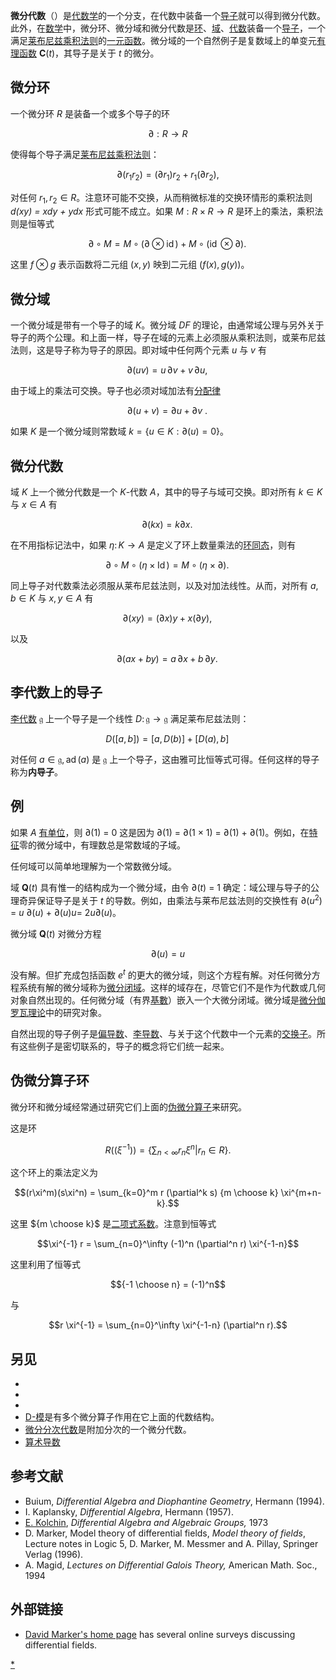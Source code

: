 '''微分代数'''（{{lang-en|Differential algebra}}）是[[代数学|代数学]]的一个分支，在代数中装备一个[[导子|导子]]就可以得到微分代数。此外，在[[数学|数学]]中，微分环、微分域和微分代数是[[环_(代数)|环]]、[[体_(数学)|域]]、[[代數_(環論)|代数]]装备一个[[导子|导子]]，一个满足[[莱布尼兹法则|莱布尼兹乘积法则]]的[[一元算子|一元函数]]。微分域的一个自然例子是复数域上的单变元[[有理函数|有理函数]]  '''C'''(''t'')，其导子是关于 ''t'' 的微分。

== 微分环 ==
一个微分环 ''R'' 是装备一个或多个导子的环

:<math>\partial:R \to R</math>

使得每个导子满足[[乘积法则|莱布尼兹乘积法则]]：

:<math>\partial(r_1 r_2)=(\partial r_1) r_2 + r_1 (\partial r_2),</math>

对任何 <math>r_1, r_2 \in R</math>。注意环可能不交换，从而稍微标准的交换环情形的乘积法则  ''d(xy) = xdy + ydx'' 形式可能不成立。如果 <math>M:R \times R \to R</math> 是环上的乘法，乘积法则是恒等式

:<math>\partial \circ M = 
M \circ (\partial \otimes \operatorname{id}) + 
M \circ (\operatorname{id} \otimes \partial).\,</math>

这里 <math>f\otimes g</math> 表示函数将二元组 <math>(x,y)</math> 映到二元组 <math>(f(x),g(y))</math>。

== 微分域 ==
一个微分域是带有一个导子的域 ''K''。微分域 ''DF'' 的理论，由通常域公理与另外关于导子的两个公理。和上面一样，导子在域的元素上必须服从乘积法则，或莱布尼兹法则，这是导子称为导子的原因。即对域中任何两个元素 ''u'' 与 ''v'' 有 

:<math>\partial(uv) = u \,\partial v + v\, \partial u,\,</math>

由于域上的乘法可交换。导子也必须对域加法有[[分配律|分配律]]

:<math>\partial (u + v) = \partial u + \partial v\ .\,</math>

如果 ''K'' 是一个微分域则常数域 <math> k = \{u \in K : \partial(u) = 0\}</math>。

== 微分代数 ==
域 ''K'' 上一个微分代数是一个 ''K''-代数 ''A''，其中的导子与域可交换。即对所有 <math>k \in K</math> 与 <math>x \in A</math> 有

:<math>\partial (kx) = k \partial x.\,</math>

在不用指标记法中，如果 <math>\eta \colon K\to A</math> 是定义了环上数量乘法的[[环同态|环同态]]，则有

:<math>\partial \circ M \circ (\eta \times \operatorname{Id}) = 
M \circ (\eta \times \partial).\,</math>

同上导子对代数乘法必须服从莱布尼兹法则，以及对加法线性。从而，对所有 <math>a,b \in K</math> 与 <math>x,y \in A</math> 有

:<math>\partial (xy) = (\partial x) y + x(\partial y),\,</math>

以及

:<math>\partial (ax+by) = a\,\partial x + b\,\partial y.\,</math>

== 李代数上的导子 ==
[[李代数|李代数]] <math>\mathfrak{g}</math> 上一个导子是一个线性 <math>D \colon \mathfrak{g} \to \mathfrak{g}</math> 满足莱布尼兹法则：

:<math>D([a,b]) = [a,D(b)] + [D(a),b]\,</math>

对任何 <math>a \in \mathfrak{g}, \operatorname{ad}(a)</math> 是 <math>\mathfrak{g}</math> 上一个导子，这由雅可比恒等式可得。任何这样的导子称为'''内导子'''。

==例 ==

如果 <math>A</math> [[有单位|有单位]]，则 ∂(1) = 0 这是因为 ∂(1) = ∂(1 × 1) = ∂(1) + ∂(1)。例如，在[[域的特征|特征]]零的微分域中，有理数总是常数域的子域。

任何域可以简单地理解为一个常数微分域。

域 '''Q'''(''t'') 具有惟一的结构成为一个微分域，由令 ∂(''t'') = 1 确定：域公理与导子的公理奇异保证导子是关于 ''t'' 的导数。例如，由乘法与莱布尼兹法则的交换性有 ∂(''u''<sup>2</sup>) = ''u'' ∂(''u'') + ∂(''u'')''u''= 2''u''∂(''u'')。

微分域 '''Q'''(''t'') 对微分方程

:<math> \partial(u) = u </math>

没有解。但扩充成包括函数 ''e''<sup>''t''</sup> 的更大的微分域，则这个方程有解。对任何微分方程系统有解的微分域称为[[微分闭域|微分闭域]]。这样的域存在，尽管它们不是作为代数或几何对象自然出现的。任何微分域（有界[[基數_(數學)|基數]]）嵌入一个大微分闭域。微分域是[[微分伽罗瓦理论|微分伽罗瓦理论]]中的研究对象。

自然出现的导子例子是[[偏导数|偏导数]]、[[李导数|李导数]]、{{link-en|Pincherle导数|Pincherle derivative}}与关于这个代数中一个元素的[[交换子|交换子]]。所有这些例子是密切联系的，导子的概念将它们统一起来。

==伪微分算子环==
微分环和微分域经常通过研究它们上面的[[伪微分算子|伪微分算子]]来研究。

这是环

:<math>R((\xi^{-1})) = \left\{ \sum_{n<\infty} r_n \xi^n | r_n \in R \right\}.</math>

这个环上的乘法定义为

:<math>(r\xi^m)(s\xi^n) = 
\sum_{k=0}^m r (\partial^k s) {m \choose k} \xi^{m+n-k}.</math>

这里 <math>{m \choose k}</math> 是[[二项式系数|二项式系数]]。注意到恒等式

:<math>\xi^{-1} r = \sum_{n=0}^\infty (-1)^n (\partial^n r) \xi^{-1-n}</math>

这里利用了恒等式

:<math>{-1 \choose n} = (-1)^n</math>

与

:<math>r \xi^{-1} = \sum_{n=0}^\infty \xi^{-1-n} (\partial^n r).</math>

==另见==

* {{link-en|微分伽罗瓦定理|Differential Galois theory}}
* {{link-en|凯勒微分|Kähler differential}}
* {{link-en|微分闭域|Differentially closed field}}
* [[D-模|D-模]]是有多个微分算子作用在它上面的代数结构。
* [[微分分次代数|微分分次代数]]是附加分次的一个微分代数。
* [[算术导数|算术导数]]

==参考文献==

* Buium, ''Differential Algebra and Diophantine Geometry'', Hermann (1994).
* I. Kaplansky, ''Differential Algebra'', Hermann (1957).
* [[E._Kolchin|E. Kolchin]], ''Differential Algebra and Algebraic Groups,'' 1973
* D. Marker, Model theory of differential fields, ''Model theory of fields'', Lecture notes in Logic 5, D. Marker, M. Messmer and A. Pillay, Springer Verlag (1996).
* A. Magid, ''Lectures on Differential Galois Theory,''  American Math. Soc., 1994

==外部链接==
* [http://www.math.uic.edu/~marker/ David Marker's home page] {{Wayback|url=http://www.math.uic.edu/~marker/ |date=20110927094207 }} has several online surveys  discussing differential fields.

[[Category:微分代数|*]]
